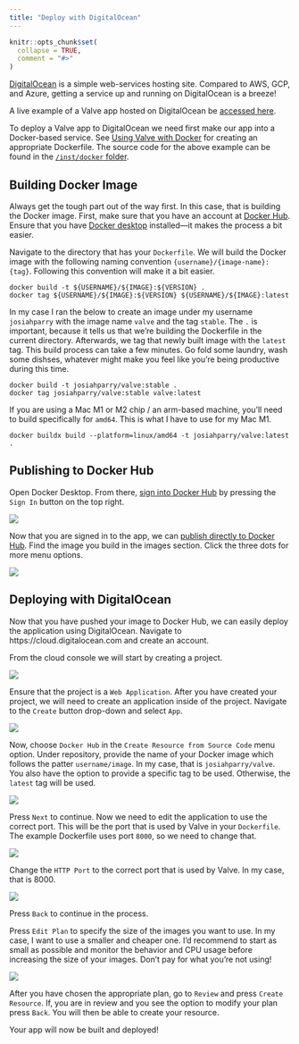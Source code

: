 ```yaml
---
title: "Deploy with DigitalOcean"
---
```


```r
knitr::opts_chunk$set(
  collapse = TRUE,
  comment = "#>"
)
```

[DigitalOcean](https://www.digitalocean.com/) is a simple web-services hosting site. Compared to AWS, GCP, and Azure, getting a service up and running on DigitalOcean is a breeze! 

A live example of a Valve app hosted on DigitalOcean be [accessed here](https://plankton-app-ozvgy.ondigitalocean.app).

To deploy a Valve app to DigitalOcean we need first make our app into a Docker-based service. See [Using Valve with Docker](https://valve.josiahparry.com/articles/using-valve-with-docker) for creating an appropriate Dockerfile. The source code for the above example can be found in the [`/inst/docker` folder](https://github.com/JosiahParry/valve/tree/main/inst/docker).


## Building Docker Image

Always get the tough part out of the way first. In this case, that is building the Docker image. First, make sure that you have an account at [Docker Hub](https://www.hub.docker.com). Ensure that you have [Docker desktop](https://www.docker.com/products/docker-desktop/) installed—it makes the process a bit easier. 

Navigate to the directory that has your `Dockerfile`. We will build the Docker image with the following naming convention `{username}/{image-name}:{tag}`. Following this convention will make it a bit easier.

```shell
docker build -t ${USERNAME}/${IMAGE}:${VERSION} .
docker tag ${USERNAME}/${IMAGE}:${VERSION} ${USERNAME}/${IMAGE}:latest
```

In my case I ran the below to create an image under my username `josiahparry` with the image name `valve` and the tag `stable`. The `.` is important, because it tells us that we're building the Dockerfile in the current directory. Afterwards, we tag that newly built image with the `latest` tag. This build process can take a few minutes. Go fold some laundry, wash some dishses, whatever might make you feel like you're being productive during this time. 

```shell
docker build -t josiahparry/valve:stable .
docker tag josiahparry/valve:stable valve:latest
```

If you are using a Mac M1 or M2 chip / an arm-based machine, you'll need to build specifically for `amd64`. This is what I have to use for my Mac M1. 

```shell    
docker buildx build --platform=linux/amd64 -t josiahparry/valve:latest .
```

## Publishing to Docker Hub

Open Docker Desktop. From there, [sign into Docker Hub](https://docs.docker.com/desktop/get-started/#learning-center) by pressing the `Sign In` button on the top right. 

![](https://docs.docker.com/desktop/images/learning-center.png)

Now that you are signed in to the app, we can [publish directly to Docker Hub](https://docs.docker.com/get-started/publish-your-own-image/#step-4-push-your-image-to-docker-hub). Find the image you build in the images section. Click the three dots for more menu options. 

![](https://docs.docker.com/get-started/images/getting-started-push.gif)

## Deploying with DigitalOcean

Now that you have pushed your image to Docker Hub, we can easily deploy the application using DigitalOcean. Navigate to https://cloud.digitalocean.com and create an account. 

From the cloud console we will start by creating a project.

![](do-images/create-project.png)

Ensure that the project is a `Web Application`. After you have created your project, we will need to create an application inside of the project. Navigate to the `Create` button drop-down and select `App`. 

![](do-images/create-app.png)

Now, choose `Docker Hub` in the `Create Resource from Source Code` menu option. Under repository, provide the name of your Docker image which follows the patter `username/image`. In my case, that is `josiahparry/valve`. You also have the option to provide a specific tag to be used. Otherwise, the `latest` tag will be used. 

![](do-images/create-resource.png)

Press `Next` to continue. Now we need to edit the application to use the correct port. This will be the port that is used by Valve in your `Dockerfile`. The example Dockerfile uses port `8000`, so we need to change that. 

![](do-images/edit-resource.png)

Change the `HTTP Port` to the correct port that is used by Valve. In my case, that is 8000.

![](do-images/change-port.png)

Press `Back` to continue in the process. 

Press `Edit Plan` to specify the size of the images you want to use. In my case, I want to use a smaller and cheaper one. I'd recommend to start as small as possible and monitor the behavior and CPU usage before increasing the size of your images. Don't pay for what you're not using!

![](do-images/change-plan.png)

After you have chosen the appropriate plan, go to `Review` and press `Create Resource`. If, you are in review and you see the option to modify your plan press `Back`. You will then be able to create your resource.

Your app will now be built and deployed! 



